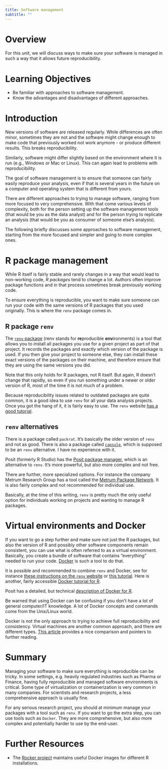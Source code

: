 ```yaml
---
title: Software management
subtitle: ""
---
```


# Overview

For this unit, we will discuss ways to make sure your software is managed in such a way that it allows future reproducibility. 


# Learning Objectives

- Be familiar with approaches to software management.
- Know the advantages and disadvantages of different approaches.


# Introduction

New versions of software are released regularly. While differences are often minor, sometimes they are not and the software might change enough to make code that previously worked not work anymore - or produce different results. This breaks reproducibility.

Similarly, software might differ slightly based on the environment where it is run (e.g., Windows or Mac or Linux). This can again lead to problems with reproducibility. 

The goal of software management is to ensure that someone can fairly easily reproduce your analysis, even if that is several years in the future on a computer and operating system that is different from yours.

There are different approaches to trying to manage software, ranging from more focused to very comprehensive. With that come various levels of complexity, both for the person setting up the software management tools (that would be you as the data analyst) and for the person trying to replicate an analysis (that would be you as consumer of someone else's analysis).

The following briefly discusses some approaches to software management, starting from the more focused and simpler and going to more complex ones. 


# R package management

While R itself is fairly stable and rarely changes in a way that would lead to non-working code, _R packages_ tend to change a lot. Authors often improve package functions and in that process sometimes break previously working code. 

To ensure everything is reproducible, you want to make sure someone can run your code with the same versions of R packages that you used originally. This is where the `renv` package comes in.

## R package `renv` 
The [`renv` package](https://rstudio.github.io/renv/index.html) (renv stands for  **re**producible **env**ironments) is a tool that allows you to install all packages you use for a given project as part of that project. It records the packages and exactly which version of the package is used. If you then give your project to someone else, they can install these exact versions of the packages on their machine, and therefore ensure that they are using the same versions you did. 

Note that this only holds for R packages, not R itself. But again, R doesn't change that rapidly, so even if you run something under a newer or older version of R, most of the time it is not much of a problem.

Because reproducibility issues related to outdated packages are quite common, it is a good idea to use `renv` for all your data analysis projects. Once you got the hang of it, it is fairly easy to use. The `renv` website [has a good tutorial](https://rstudio.github.io/renv/articles/renv.html).


## `renv` alternatives
There is a package called `packrat`. It's basically the older version of `renv` and not as good. There is also a package called [`capsule`](https://github.com/milesmcbain/capsule), which is supposed to be an `renv` alternative. I have no experience with it.

Posit (formerly R Studio) has the [Posit package manager](https://packagemanager.posit.co/client/#/), which is an alternative to `renv`. It's more powerful, but also more complex and not free.

There are further, more specialized options. For instance the company Metrum Research Group has a tool called the [Metrum Package Network](https://kb.metworx.com/Users/Managing_R_Packages/r-package-management/). It is also fairly complex and not recommended for individual use.

Basically, at the time of this writing, `renv` is pretty much the only useful option for individuals working on projects and wanting to manage R packages.


# Virtual environments and Docker

If you want to go a step further and make sure not just the R packages, but also the version of R and possibly other software components remain consistent, you can use what is often referred to as a virtual environment. Basically, you create a bundle of software that contains "everything" needed to run your code. [Docker](https://www.docker.com/) is such a tool to do that. 

It is possible and recommended to combine `renv` and Docker, see for instance [these instructions on the `renv` website](https://rstudio.github.io/renv/articles/docker.html) or [this tutorial](https://appsilon.com/renv-with-docker/). Here is another, fairly accessible [Docker tutorial for R](https://eliocamp.github.io/codigo-r/en/2021/08/docker-renv/).

Posit has a detailed, but technical [description of Docker for R](https://solutions.posit.co/envs-pkgs/environments/docker/).

Be warned that using Docker can be confusing if you don't have a lot of general computer/IT knowledge. A lot of Docker concepts and commands come from the Unix/Linux world.

Docker is not the only approach to trying to achieve full reproducibility and consistency. Virtual machines are another common approach, and there are different types. [This article](https://aws.amazon.com/compare/the-difference-between-docker-vm/
) provides a nice comparison and pointers to further reading.  


# Summary

Managing your software to make sure everything is reproducible can be tricky. In some settings, e.g. heavily regulated industries such as Pharma or Finance, having fully reproducible and managed software environments is critical. Some type of virtualization or containerization is very common in many companies. For scientists and research projects, a less comprehensive approach is usually fine. 

For any serious research project, you should at minimum manage your packages with a tool such as `renv`. If you want to go the extra step, you can use tools such as `Docker`. They are more comprehensive, but also more complex and potentially harder to use by the end-user.


# Further Resources

- The [Rocker project](https://rocker-project.org/) maintains useful Docker images for different R installations.

